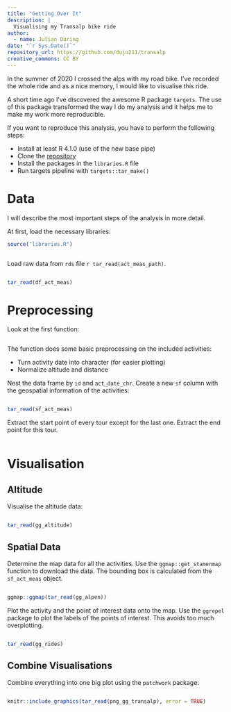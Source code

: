```yaml
---
title: "Getting Over It"
description: |
  Visualising my Transalp bike ride
author:
  - name: Julian During
date: "`r Sys.Date()`"
repository_url: https://github.com/duju211/transalp
creative_commons: CC BY
---
```


In the summer of 2020 I crossed the alps with my road bike.
I've recorded the whole ride and as a nice memory,
I would like to visualise this ride. 

A short time ago I've discovered the awesome R package `targets`.
The use of this package
transformed the way I do my analysis and it helps me to make my work more 
reproducible.

If you want to reproduce this analysis, you have to perform the following
steps:

* Install at least R 4.1.0 (use of the new base pipe)
* Clone the [repository](https://github.com/duju211/transalp)
* Install the packages in the `libraries.R` file
* Run targets pipeline with `targets::tar_make()`

# Data

I will describe the most important steps of the analysis in more detail.

At first, load the necessary libraries:

```r
source("libraries.R")
```

```r
```


Load raw data from `rds` file `r tar_read(act_meas_path)`.

```r
```

```r
tar_read(df_act_meas)
```

# Preprocessing

Look at the first function:

```r
```

The function does some basic preprocessing on the included activities:

* Turn activity date into character (for easier plotting)
* Normalize altitude and distance

Nest the data frame by `id` and `act_date_chr`. Create a new `sf` column with
the geospatial information of the activities:

```r
```

```r
tar_read(sf_act_meas)
```

Extract the start point of every tour except for the last one. Extract the end
point for this tour.

```r
```

# Visualisation

## Altitude

Visualise the altitude data:

```r
```

```r
tar_read(gg_altitude)
```

## Spatial Data

Determine the map data for all the activities. Use the `ggmap::get_stamenmap`
function to download the data. The bounding box is calculated from the
`sf_act_meas` object.

```r
```

```r
ggmap::ggmap(tar_read(gg_alpen))
```


Plot the activity and the point of interest data onto the map. Use the 
`ggrepel` package to plot the labels of the points of interest. This avoids
too much overplotting.

```r
```

```r
tar_read(gg_rides)
```

## Combine Visualisations

Combine everything into one big plot using the `patchwork` package:

```r
```

```r
knitr::include_graphics(tar_read(png_gg_transalp), error = TRUE)
```

